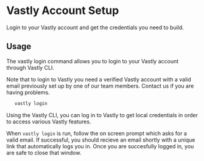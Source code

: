 # Vastly Account Setup


Login to your Vastly account and get the credentials you need to build.

## Usage

The vastly login command allows you to login to your Vastly account through Vastly CLI.

<Callout type="warning" emoji="⚠️">
  Note that to login to Vastly you need a verified Vastly account with a valid email previously set
  up by one of our team members. Contact us if you are having problems.
</Callout>

```bash copy filename="terminal"
   vastly login
```

Using the Vastly CLI, you can log in to Vastly to get local credentials in order to access various
Vastly features.

When `vastly login` is run, follow the on screen prompt which asks for a valid email. If successful,
you should recieve an email shortly with a unique link that automatically logs you in. Once you are
succesfully logged in, you are safe to close that window.
